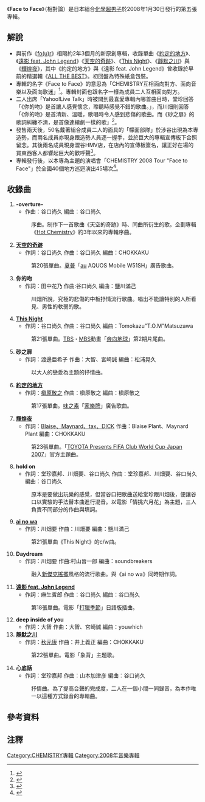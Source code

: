 {{noteTA
|1=zh:相對論
}}
{{otheruses|Face To Face}}
{{Infobox Album | <!-- See Wikipedia:WikiProject_Albums -->
| Name           = Face to Face<br /><small>相對論</small>
| Type           = [[錄音室專輯|錄音室專輯]]
| Cover          = chemistry5thalbum.jpg
| Artist         = [[化學超男子|化學超男子]] 
| Released       = 2008年1月30日
| Recorded       = 
| Genre          = [[日本流行音樂|日本流行音樂]] 
| Length         = 60分55秒
| Label          = [[DefSTAR_Records|DefSTAR Records]] 
| Producer       = 
| Reviews        = 
| Chart position = * 週間最高順位3位（[[Oricon|Oricon]]）
| Certification  = * 金唱片（[[日本唱片協會|日本唱片協會]]）
| Last album     = [[ALL_THE_BEST|ALL THE BEST]]<BR />（2006年）
| This album     = '''Face to Face'''<br />（2008年）
| Next album     = [[Winter_of_Love|Winter of Love]]<br />（2008年）
| Misc           = {{Singles
  | Name           = Second to None
  | Type           = 錄音室專輯
  | Single 1       = [[約定的地方|約定的地方]]
  | Single 1 date  = 2006年10月4日
  | Single 2       = [[遠影_feat._John_Legend|遠影 feat. John Legend]]
  | Single 2 date  = 2006年11月1日
  | Single 3       = [[天空的奇跡|天空的奇跡]]
  | Single 3 date  = 2007年4月25日
  | Single 4       = [[This_Night|This Night]]
  | Single 4 date  = 2007年8月1日
  | Single 5       = [[靜默之川|靜默之川]]
  | Single 5 date  = 2007年10月24日
  | Single 6       = [[輝煌夜|輝煌夜]]
  | Single 6 date  = 2007年12月5日
  }}
}}

《'''Face to Face'''》（相對論）是日本組合[[化學超男子|化學超男子]]於2008年1月30日發行的第五張專輯。

== 解說 ==
*與前作《[[fo(u)r|fo(u)r]]》相隔約2年3個月的新原創專輯，收錄單曲《[[約定的地方|約定的地方]]》、《[[遠影_feat._John_Legend|遠影 feat. John Legend]]》《[[天空的奇跡|天空的奇跡]]》、《[[This_Night|This Night]]》、《[[靜默之川|靜默之川]]》與《[[輝煌夜|輝煌夜]]》，其中《約定的地方》與《遠影 feat. John Legend》曾收錄於早前的精選輯《[[ALL_THE_BEST|ALL THE BEST]]》。初回盤為特殊紙盒包裝。
*專輯的名字《Face to Face》的意思為「CHEMISTRY互相面向對方、面向音樂以及面向歌迷」<ref>{{cite web |url=http://ent2.excite.co.jp/music/interview/2008/chemistry/interview01.html |language=ja |title=<span lang="ja">インタビュー『CHEMISTRY』</span> |publisher=excite.music |accessdate=2014-06-30 |archive-date=2011-04-19 |archive-url=https://web.archive.org/web/20110419205314/http://ent2.excite.co.jp/music/interview/2008/chemistry/interview01.html |dead-url=no }}</ref>。專輯封面也跟名字一樣為成員二人互相面向對方。
*二人出席「Yahoo!Live Talk」時被問到最喜愛專輯內哪首曲目時，堂珍回答「《你的吻》是首讓人感覺懷念，聆聽時感覺不錯的歌曲。」，而川畑則回答「《你的吻》是首清新、溫暖，歌唱時令人感到悲傷的歌曲。而《砂之扉》的歌詞糾纏不清，是首像連續劇一樣的歌」<ref>{{cite web |url=http://www.oricon.co.jp/news/51979/ |language=ja |title=<span lang="ja">ケミ・川畑、元カノ・安西ひろこを今も「軽く引きずってる」！？</span> |publisher=[[Oricon|Oricon]] |date=2008-02-14 |accessdate=2008-02-14 |archive-date=2014-04-28 |archive-url=https://web.archive.org/web/20140428044631/http://www.oricon.co.jp/news/51979/ |dead-url=no }}</ref>。
*發售兩天後，50名戴著組合成員二人的面具的「幪面部隊」於涉谷出現為本專造勢，而兩名成員亦現身跟造勢人員逐一握手，並於巨大的專輯宣傳板下合照留念。其後兩名成員現身澀谷HMV店，在店內的宣傳板簽名，讓正好在場的買東西客人都響起巨大的歡呼聲<ref>{{cite web |url=http://news.livedoor.com/article/detail/3494285/ |language=ja |title=<span lang="ja">CHEMISTRY、“お面部隊”が渋谷をジャック</span> |publisher=livedoor |date=2008-02-04 |accessdate=2008-02-04 |archive-date=2008-02-04 |archive-url=https://web.archive.org/web/20080204191433/http://news.livedoor.com/article/detail/3494285/ |dead-url=no }}</ref>。
*專輯發行後，以本專為主題的演唱會「CHEMISTRY 2008 Tour "Face to Face"」於全國40個地方巡迴演出45場次<ref>{{cite web |url=http://news.livedoor.com/article/detail/3487148/ |language=ja |title=<span lang="ja">CHEMISTRY、さまざまな“愛”の形</span> |publisher=livedoor |date=2008-01-30 |accessdate=2008-01-30 |archive-date=2008-01-31 |archive-url=https://web.archive.org/web/20080131135333/http://news.livedoor.com/article/detail/3487148/ |dead-url=no }}</ref>。

== 收錄曲 ==
#'''-overture-'''
#*作曲：谷口尚久 編曲：谷口尚久
#:序曲。制作下一首歌曲《天空的奇跡》時、同曲所衍生的歌。企劃專輯《[[Hot_Chemistry|Hot Chemistry]]》約3年以來的專輯序曲。
#'''[[天空的奇跡|天空的奇跡]]'''
#*作詞：谷口尚久 作曲：谷口尚久 編曲：CHOKKAKU
#:第20張單曲。[[夏普|夏普]]「[[au_(行動電話)|au]] AQUOS Mobile W51SH」廣告歌曲。
#'''你的吻'''
#*作詞：田中花乃 作曲:谷口尚久 編曲：鹽川滿己
#:川畑所說，究極的悲傷的中板抒情流行歌曲。唱出不能讓特別的人所看見、男性的軟弱的歌。
#'''[[This_Night|This Night]]'''
#*作詞：谷口尚久 作曲：谷口尚久 編曲：Tomokazu"T.O.M"Matsuzawa
#:第21張單曲。[[TBS電視台|TBS]]・[[毎日放送|MBS]]動畫「[[奔向地球|奔向地球]]」第2期片尾曲。
#'''砂之扉'''
#*作詞：渡邊亜希子 作曲：大智、宮崎誠 編曲：松浦晃久
#:以大人的戀愛為主題的抒情曲。
#'''[[約定的地方|約定的地方]]'''
#*作詞：[[槇原敬之|槇原敬之]] 作曲：槇原敬之 編曲：槇原敬之
#:第17張單曲。[[味之素|味之素]]「[[家樂牌|家樂牌]]」廣告歌曲。
#'''[[輝煌夜|輝煌夜]]'''
#*作詞：[[猴子把戲|Blaise、Maynard、tax、DICK]] 作曲：Blaise Plant、Maynard Plant 編曲：CHOKKAKU
#:第23張單曲。「[[猴子把戲|TOYOTA Presents FIFA Club World Cup Japan 2007]]」官方主題曲。
#'''hold on'''
#*作詞：堂珍嘉邦、川畑要、谷口尚久 作曲：堂珍嘉邦、川畑要、谷口尚久 編曲：谷口尚久
#:原本是要做出玩樂的感覺，但當谷口把歌曲送給堂珍跟川畑後，便讓谷口以實驗的手法替本曲進行混音。以電影「情挑六月花」為主題，三人負責不同部分的作曲與填詞。
#'''[[This_Night|ai no wa]]'''
#*作詞：川畑要 作曲：川畑要 編曲：鹽川滿己
#:第21張單曲《This Night》的c/w曲。
#'''Daydream'''
#*作詞：川畑要 作曲:村山晉一郎 編曲：soundbreakers
#:融入[[新傑克搖擺|新傑克搖擺]]風格的流行歌曲。與《ai no wa》同時期作詞。
#'''[[遠影_feat._John_Legend|遠影 feat. John Legend]]'''
#*作詞：麻生哲郎 作曲：谷口尚久 編曲：谷口尚久
#:第18張單曲。電影「[[打獵季節|打獵季節]]」日語版插曲。
#'''deep inside of you'''
#*作詞：大智 作曲：大智、宮崎誠 編曲：youwhich
#'''[[靜默之川|靜默之川]]'''
#*作詞：[[秋元康|秋元康]] 作曲：井上義正 編曲：CHOKKAKU
#:第22張單曲。電影「象背」主題歌。
#'''心底話'''
#*作詞：堂珍嘉邦 作曲：山本加津彦 編曲：谷口尚久
#:抒情曲。為了提高合聲的完成度，二人在一個小間一同錄音，為本作唯一以這種方式錄音的專輯曲。

== 參考資料 ==
<references/>

== 注釋 ==
{{CHEMISTRY}}
[[Category:CHEMISTRY專輯|Category:CHEMISTRY專輯]]
[[Category:2008年音樂專輯|Category:2008年音樂專輯]]